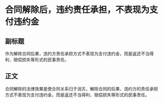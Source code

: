 # 合同解除后，违约责任承担，不表现为支付违约金
## 副标题
作为解除合同后果，违约方责任承担方式不表现为支付违约金，而是返还不当得利、赔偿损失等形式的民事责任。
## 正文
合同解除的法律效果是使合同关系归于消灭，解除合同的后果、违约方的责任承担方式不表现为支付违约金，而是返还不当得利、赔偿损失等形式的民事责任。